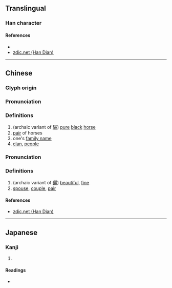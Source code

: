 {{character info/new}}
==Translingual==

===Han character===
{{Han char|rn=38|rad=女|as=19|sn=22|four=41411|canj=VMMP|ids=⿰女麗}}

====References====
* {{Han ref|kx=0274.220|dkj=06911|dj=0542.400|hdz=21091.050|uh=5B4B|ud=23371|bh=F6DB|bd=63195}}
* [http://www.zdic.net/zd/zi/ZdicE5ZdicADZdic8B.htm zdic.net (Han Dian)]

----

==Chinese==
{{zh-forms|s=㛤}}

===Glyph origin===
{{Han etym}}

===Pronunciation===
{{zh-pron
|m=lí
|c=lei4
|mc=y
|oc=y
|ma=
|cat=
}}

===Definitions===
{{zh-hanzi}}

# (archaic variant of [[驪]]) [[pure]] [[black]] [[horse]]
# [[pair]] of horses
# one's [[family name]]
# [[clan]], [[people]]

===Pronunciation===
{{zh-pron
|m=lì
|c=
|mc=
|oc=
|ma=
|cat=
}}

===Definitions===
{{zh-hanzi}}

# (archaic variant of [[儷]]) [[beautiful]], [[fine]]
# [[spouse]], [[couple]], [[pair]]

====References====
* [http://www.zdic.net/zd/zi/ZdicE5ZdicADZdic8B.htm zdic.net (Han Dian)]

----

==Japanese==

===Kanji===
{{ja-kanji|grade=|rs=女19}}

# {{defn|lang=ja|sort=女19}}

====Readings====
* {{ja-readings|on=[[り]] (ri), [[れい]] (rei), [[らい]] (rai)|kun=[[また]] (mata), [[あざな]] (azana)}}